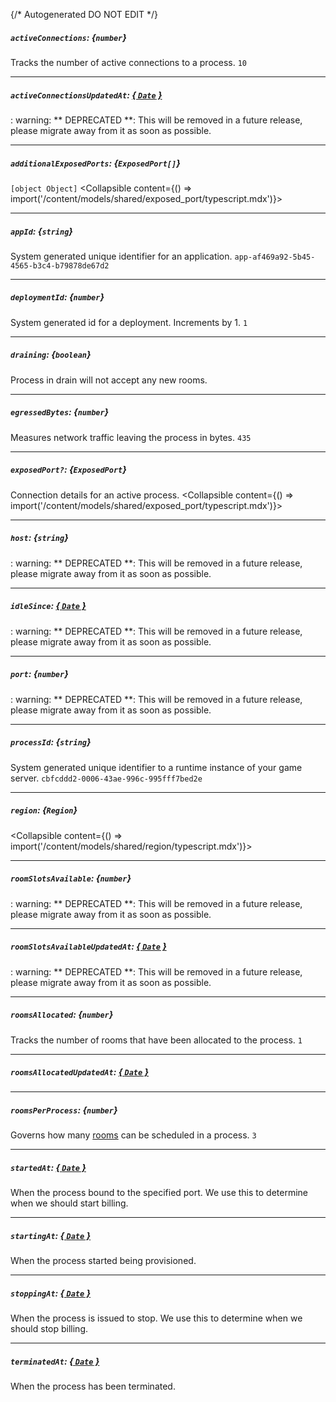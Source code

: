 {/* Autogenerated DO NOT EDIT  */}

##### `activeConnections`: *{`number`}*
Tracks the number of active connections to a process.
`10`

---
##### `activeConnectionsUpdatedAt`: [*{ `Date` }*](https://developer.mozilla.org/en-US/docs/Web/JavaScript/Reference/Global_Objects/Date)
: warning: ** DEPRECATED **: This will be removed in a future release, please migrate away from it as soon as possible.

---
##### `additionalExposedPorts`: *{`ExposedPort[]`}*
`[object Object]`
<Collapsible content={() => import('/content/models/shared/exposed_port/typescript.mdx')}>
</Collapsible>

---
##### `appId`: *{`string`}*
System generated unique identifier for an application.
`app-af469a92-5b45-4565-b3c4-b79878de67d2`

---
##### `deploymentId`: *{`number`}*
System generated id for a deployment. Increments by 1.
`1`

---
##### `draining`: *{`boolean`}*
Process in drain will not accept any new rooms.

---
##### `egressedBytes`: *{`number`}*
Measures network traffic leaving the process in bytes.
`435`

---
##### `exposedPort?`: *{`ExposedPort`}*
Connection details for an active process.
<Collapsible content={() => import('/content/models/shared/exposed_port/typescript.mdx')}>
</Collapsible>

---
##### `host`: *{`string`}*
: warning: ** DEPRECATED **: This will be removed in a future release, please migrate away from it as soon as possible.

---
##### `idleSince`: [*{ `Date` }*](https://developer.mozilla.org/en-US/docs/Web/JavaScript/Reference/Global_Objects/Date)
: warning: ** DEPRECATED **: This will be removed in a future release, please migrate away from it as soon as possible.

---
##### `port`: *{`number`}*
: warning: ** DEPRECATED **: This will be removed in a future release, please migrate away from it as soon as possible.

---
##### `processId`: *{`string`}*
System generated unique identifier to a runtime instance of your game server.
`cbfcddd2-0006-43ae-996c-995fff7bed2e`

---
##### `region`: *{`Region`}*
<Collapsible content={() => import('/content/models/shared/region/typescript.mdx')}>
</Collapsible>

---
##### `roomSlotsAvailable`: *{`number`}*
: warning: ** DEPRECATED **: This will be removed in a future release, please migrate away from it as soon as possible.

---
##### `roomSlotsAvailableUpdatedAt`: [*{ `Date` }*](https://developer.mozilla.org/en-US/docs/Web/JavaScript/Reference/Global_Objects/Date)
: warning: ** DEPRECATED **: This will be removed in a future release, please migrate away from it as soon as possible.

---
##### `roomsAllocated`: *{`number`}*
Tracks the number of rooms that have been allocated to the process.
`1`

---
##### `roomsAllocatedUpdatedAt`: [*{ `Date` }*](https://developer.mozilla.org/en-US/docs/Web/JavaScript/Reference/Global_Objects/Date)

---
##### `roomsPerProcess`: *{`number`}*
Governs how many [rooms](https://hathora.dev/docs/concepts/hathora-entities#room) can be scheduled in a process.
`3`

---
##### `startedAt`: [*{ `Date` }*](https://developer.mozilla.org/en-US/docs/Web/JavaScript/Reference/Global_Objects/Date)
When the process bound to the specified port. We use this to determine when we should start billing.

---
##### `startingAt`: [*{ `Date` }*](https://developer.mozilla.org/en-US/docs/Web/JavaScript/Reference/Global_Objects/Date)
When the process started being provisioned.

---
##### `stoppingAt`: [*{ `Date` }*](https://developer.mozilla.org/en-US/docs/Web/JavaScript/Reference/Global_Objects/Date)
When the process is issued to stop. We use this to determine when we should stop billing.

---
##### `terminatedAt`: [*{ `Date` }*](https://developer.mozilla.org/en-US/docs/Web/JavaScript/Reference/Global_Objects/Date)
When the process has been terminated.

